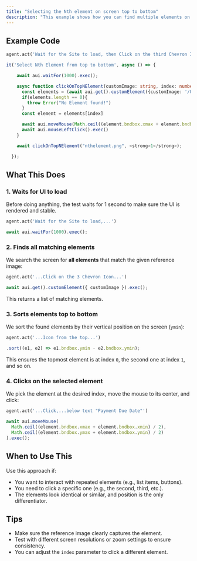 ```yaml
---
title: "Selecting the Nth element on screen top to bottom"
description: "This example shows how you can find multiple elements on the screen using a reference image and click on a specific one based on its position from the top to the bottom. "
---
```


## Example Code

<CodeGroup>

```python The Agentic way
agent.act('Wait for the Site to load, then Click on the third Chevron Icon from the top, below text "Payment Due Date"')
```


```typescript TypeScript
it('Select Nth Element from top to bottom', async () => {

    await aui.waitFor(1000).exec();

    async function clickOnTopNElement(customImage: string, index: number = 0){
      const elements = (await aui.get().customElement({customImage: '/Users/Desktop/Screenshot 2025-05-14 at 11.41.45.png'}).exec()).sort((element1, element2) => element1.bndbox.ymin - element2.bndbox.ymin)
      if(elements.length == 0){
        throw Error("No Element found!")
      }
      const element = elements[index]

      await aui.moveMouse(Math.ceil((element.bndbox.xmax + element.bndbox.xmin) /2), Math.ceil((element.bndbox.ymax + element.bndbox.ymin) /2)).exec();
      await aui.mouseLeftClick().exec()
    }

    await clickOnTopNElement("nthelement.png", <strong>1</strong>);

  });
```

</CodeGroup>

## What This Does

### 1. Waits for UI to load

Before doing anything, the test waits for 1 second to make sure the UI is rendered and stable.

<CodeGroup>

```python The Agentic way
agent.act('Wait for the Site to load,...')
```


```typescript TypeScript
await aui.waitFor(1000).exec(); 
```

</CodeGroup>

### 2. Finds all matching elements

We search the screen for **all elements** that match the given reference image:

<CodeGroup>

```python The Agentic way
agent.act('...Click on the 3 Chevron Icon...')
```


```typescript TypeScript
await aui.get().customElement({ customImage }).exec();
```

</CodeGroup>

This returns a list of matching elements.

### 3. Sorts elements top to bottom

We sort the found elements by their vertical position on the screen (`ymin`):

<CodeGroup>

```python The Agentic way
agent.act('...Icon from the top...')
```


```typescript TypeScript
.sort((e1, e2) => e1.bndbox.ymin - e2.bndbox.ymin); 
```

</CodeGroup>

This ensures the topmost element is at index `0`, the second one at index `1`, and so on.

### 4. Clicks on the selected element

We pick the element at the desired index, move the mouse to its center, and click:

<CodeGroup>

```python The Agentic way
agent.act('...Click,...below text "Payment Due Date"')
```


```typescript TypeScript
await aui.moveMouse(
  Math.ceil((element.bndbox.xmax + element.bndbox.xmin) / 2),
  Math.ceil((element.bndbox.ymax + element.bndbox.ymin) / 2)
).exec();
```

</CodeGroup>

## When to Use This

Use this approach if:

- You want to interact with repeated elements (e.g., list items, buttons).
- You need to click a specific one (e.g., the second, third, etc.).
- The elements look identical or similar, and position is the only differentiator.

## Tips

- Make sure the reference image clearly captures the element.
- Test with different screen resolutions or zoom settings to ensure consistency.
- You can adjust the `index` parameter to click a different element.